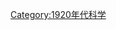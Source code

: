 {{依分類劃分的年份
|m=1
|c=9
|d=2
|y=2
|cat=科學
|sortkey=科學
|in=
|parent=20世纪各年科学
}}
{{Commonscat|1922 in science}}
[[Category:1920年代科学|Category:1920年代科学]]